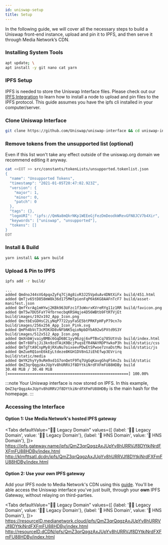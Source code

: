 ```yaml
---
id: uniswap-setup
title: Setup
---
```


In the following guide, we will cover all the necessary steps to build a Uniswap front-end instance, upload and pin it to IPFS, and then serve it through Media Network’s CDN.


### Installing System Tools

```bash
apt update; \
apt install -y git nano cat yarn 
```

### IPFS Setup
 
IPFS is needed to store the Uniswap Interface files. Please check out our [IPFS Integration](ipfs-setup) to learn how to install a node to upload and pin files to the IPFS protocol. This guide assumes you have the ipfs cli installed in your computer/server.

### Clone Uniswap Interface

```bash
git clone https://github.com/Uniswap/uniswap-interface && cd uniswap-interface && rm src/constants/tokenLists/unsupported.tokenlist.json
```

### Remove tokens from the unsupported list (optional)

Even if this list won't take any effect outside of the uniswap.org domain we recommend editing it anyway.

```bash
cat <<EOT >> src/constants/tokenLists/unsupported.tokenlist.json
{
  "name": "Unsupported Tokens",
  "timestamp": "2021-01-05T20:47:02.923Z",
  "version": {
    "major": 1,
    "minor": 0,
    "patch": 0
  },
  "tags": {},
  "logoURI": "ipfs://QmNa8mQkrNKp1WEEeGjFezDmDeodkWRevGFN8JCV7b4Xir",
  "keywords": ["uniswap", "unsupported"],
  "tokens": []
}
EOT
```

### Install & Build 

```bash
yarn install && yarn build
```

### Upload & Pin to IPFS

```bash
ipfs add -r build/
```

```
...
added QmdnoJ44sVG4pqxZyFq7CjAg8ivR3J25VpduAv4DNtXiFx build/451.html
added QmTjv65tD858mW8k36d175MmTpienFqP6k6KG8AAFnTcF7 build/asset-manifest.json
added QmfYxrAg1mHYwj2KBk963UFzc1f3oWxrxKVreRYg11z1RR build/favicon.png
added QmT5w7DU5FaY74fbrnecbqKRSHqje4D56WBtb9FtRTVjEt build/images/192x192_App_Icon.png
added QmctbEsGDHsC2LyNqP7722yyFaSE5btPRKFpHFyP79cn7o build/images/256x256_App_Icon_Pink.svg
added QmPh4bVcT3cM3KXD8vNFbNK5qioNpbDYbA92wSPXtd9S3Y build/images/512x512_App_Icon.png
added QmXnbWjvaiyBMBc6GqD6BC1yy96zgj6vPTBxCq785UtVsb build/index.html
added QmTr88FsjJi3kn9zdTAiK9BcjPuqsEfR4NAYRDPYwkoP3h build/static/css
added QmTgTtA9CnpMy8jRXuNu7oixeevPDwEtSPwoe7znaDstMu build/static/js
added QmZueRQ1onE6kEyLtdeze8KGH1DV8nGJiEhEfwp3EVrirq build/static/media
added QmYK2hyYy9uRm9xd1G7onQetF9Tq7UgGqKavgGhqFS4vZs build/static
added QmZ3qrQqgzAxJUpYv8hURRVJf8DYtkiNrdFXFmFU88HDBy build
30.48 MiB / 30.48 MiB [======================================================] 100.00%
```

:::note
Your Uniswap interface is now stored on IPFS. In this example, `QmZ3qrQqgzAxJUpYv8hURRVJf8DYtkiNrdFXFmFU88HDBy` is the main hash for the homepage.
:::

### Accessing the Interface

#### Option 1: Use Media Network's hosted IPFS gateway

<Tabs
  defaultValue="👴🏻 Legacy Domain"
  values={[
    {label: '👴🏻 Legacy Domain', value: '👴🏻 Legacy Domain'},
    {label: '🤝 HNS Domain', value: '🤝 HNS Domain'},
  ]}>
  <TabItem value="👴🏻 Legacy Domain">https://ipfs.gateway.name/ipfs/QmZ3qrQqgzAxJUpYv8hURRVJf8DYtkiNrdFXFmFU88HDBy/index.html</TabItem>
  <TabItem value="🤝 HNS Domain">http://klmfttsatl.dcdn/ipfs/QmZ3qrQqgzAxJUpYv8hURRVJf8DYtkiNrdFXFmFU88HDBy/index.html</TabItem>
</Tabs>

#### Option 2: Use your own IPFS gateway

Add your IPFS node to Media Network's CDN using this [guide](ipfs-about). You'll be able access the Uniswap interface you've just built, through your **own** IPFS Gateway, without relaying on third-parties.

<Tabs
  defaultValue="👴🏻 Legacy Domain"
  values={[
    {label: '👴🏻 Legacy Domain', value: '👴🏻 Legacy Domain'},
    {label: '🤝 HNS Domain', value: '🤝 HNS Domain'},
  ]}>
  <TabItem value="👴🏻 Legacy Domain">https://resourceID.medianetwork.cloud/ipfs/QmZ3qrQqgzAxJUpYv8hURRVJf8DYtkiNrdFXFmFU88HDBy/index.html</TabItem>
  <TabItem value="🤝 HNS Domain">http://resourceID.dCDN/ipfs/QmZ3qrQqgzAxJUpYv8hURRVJf8DYtkiNrdFXFmFU88HDBy/index.html</TabItem>
</Tabs>
